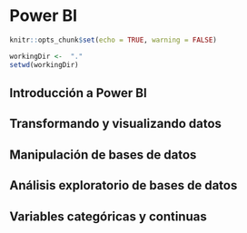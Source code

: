 # Power BI

```r
knitr::opts_chunk$set(echo = TRUE, warning = FALSE)
```

```r
workingDir <-  "."
setwd(workingDir)
```

## Introducción a Power BI

## Transformando y visualizando datos

## Manipulación de bases de datos

## Análisis exploratorio de bases de datos

## Variables categóricas y continuas